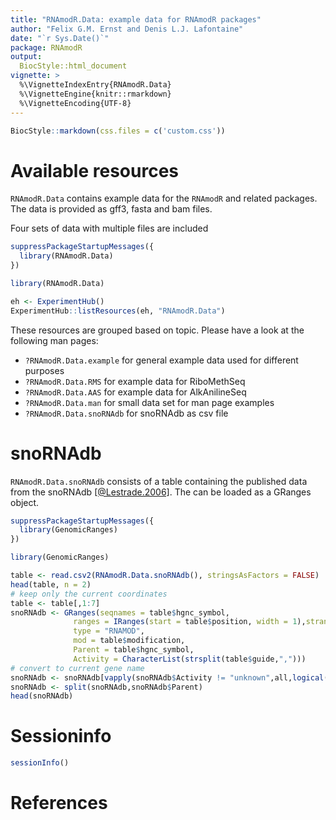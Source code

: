 ```yaml
---
title: "RNAmodR.Data: example data for RNAmodR packages"
author: "Felix G.M. Ernst and Denis L.J. Lafontaine"
date: "`r Sys.Date()`"
package: RNAmodR
output:
  BiocStyle::html_document
vignette: >
  %\VignetteIndexEntry{RNAmodR.Data}
  %\VignetteEngine{knitr::rmarkdown}
  %\VignetteEncoding{UTF-8}
---
```


```r
BiocStyle::markdown(css.files = c('custom.css'))
```

# Available resources

`RNAmodR.Data` contains example data for the `RNAmodR` and related 
packages. The data is provided as gff3, fasta and bam files.

Four sets of data with multiple files are included

```r
suppressPackageStartupMessages({
  library(RNAmodR.Data)
})
```
```r
library(RNAmodR.Data)
```

```r
eh <- ExperimentHub()
ExperimentHub::listResources(eh, "RNAmodR.Data")
```

These resources are grouped based on topic. Please have a look at the following
man pages:

- `?RNAmodR.Data.example` for general example data used for different purposes
- `?RNAmodR.Data.RMS` for example data for RiboMethSeq
- `?RNAmodR.Data.AAS` for example data for AlkAnilineSeq
- `?RNAmodR.Data.man` for small data set for man page examples
- `?RNAmodR.Data.snoRNAdb` for snoRNAdb as csv file

# snoRNAdb

`RNAmodR.Data.snoRNAdb` consists of a table containing the published data from 
the snoRNAdb [[@Lestrade.2006]](#References). The can be loaded as a GRanges 
object.

```r
suppressPackageStartupMessages({
  library(GenomicRanges)
})
```
```r
library(GenomicRanges)
```
```r
table <- read.csv2(RNAmodR.Data.snoRNAdb(), stringsAsFactors = FALSE)
head(table, n = 2)
# keep only the current coordinates
table <- table[,1:7]
snoRNAdb <- GRanges(seqnames = table$hgnc_symbol,
              ranges = IRanges(start = table$position, width = 1),strand = "+",
              type = "RNAMOD",
              mod = table$modification,
              Parent = table$hgnc_symbol,
              Activity = CharacterList(strsplit(table$guide,",")))
# convert to current gene name
snoRNAdb <- snoRNAdb[vapply(snoRNAdb$Activity != "unknown",all,logical(1)),]
snoRNAdb <- split(snoRNAdb,snoRNAdb$Parent)
head(snoRNAdb)
```

# Sessioninfo

```r
sessionInfo()
```

<a name="References"></a>

# References
